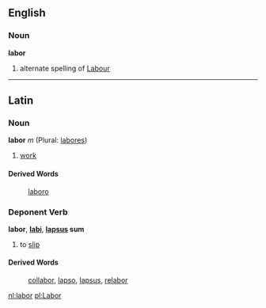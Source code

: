 ==English==
===Noun===
'''labor'''

#alternate spelling of [[Labour]]

----
==Latin==
===Noun===
'''labor''' ''m'' (Plural: [[labores]])

#[[work]]

====Derived Words====
: [[laboro]]

===Deponent Verb===
'''labor''', '''[[labi]]''', '''[[lapsus]] sum'''

#to [[slip]]
====Derived Words====
: [[collabor]], [[lapso]], [[lapsus]], [[relabor]]

[[nl:labor]]
[[pl:Labor]]